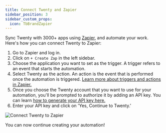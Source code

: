 ```yaml
---
title: Connect Twenty and Zapier
sidebar_position: 3
sidebar_custom_props:
  icon: TbBrandZapier
---
```


Sync Twenty with 3000+ apps using [Zapier](https://zapier.com/), and automate your work. Here's how you can connect Twenty to Zapier:

1. Go to Zapier and log in. 
2. Click on `+ Create Zap` in the left sidebar. 
3. Choose the application you want to set as the trigger. A trigger refers to an event that starts the automation. 
4. Select Twenty as the action. An action is the event that is performed once the automation is triggered. [Learn more about triggers and actions in Zapier.](https://zapier.com/how-it-works)
5. Once you choose the Twenty account that you want to use for your automation, you'll be prompted to authorize it by adding an API key. You can learn [how to generate your API key here.](generating-api-keys.mdx)
6. Enter your API key and click on 'Yes, Continue to Twenty.'

<div style={{textAlign: 'center'}}>
    <img src="/img/user-guide/connect-zapier.png" alt="Connect Twenty to Zapier" />
</div>

You can now continue creating your automation!